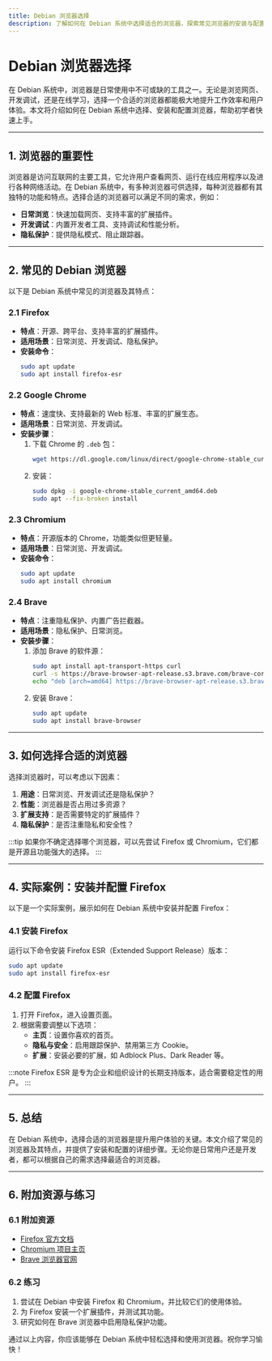 ```yaml
---
title: Debian 浏览器选择
description: 了解如何在 Debian 系统中选择适合的浏览器，探索常见浏览器的安装与配置方法，帮助初学者快速上手。
---
```


# Debian 浏览器选择

在 Debian 系统中，浏览器是日常使用中不可或缺的工具之一。无论是浏览网页、开发调试，还是在线学习，选择一个合适的浏览器都能极大地提升工作效率和用户体验。本文将介绍如何在 Debian 系统中选择、安装和配置浏览器，帮助初学者快速上手。

---

## 1. 浏览器的重要性

浏览器是访问互联网的主要工具，它允许用户查看网页、运行在线应用程序以及进行各种网络活动。在 Debian 系统中，有多种浏览器可供选择，每种浏览器都有其独特的功能和特点。选择合适的浏览器可以满足不同的需求，例如：

- **日常浏览**：快速加载网页、支持丰富的扩展插件。
- **开发调试**：内置开发者工具、支持调试和性能分析。
- **隐私保护**：提供隐私模式、阻止跟踪器。

---

## 2. 常见的 Debian 浏览器

以下是 Debian 系统中常见的浏览器及其特点：

### 2.1 Firefox
- **特点**：开源、跨平台、支持丰富的扩展插件。
- **适用场景**：日常浏览、开发调试、隐私保护。
- **安装命令**：
  ```bash
  sudo apt update
  sudo apt install firefox-esr
  ```

### 2.2 Google Chrome
- **特点**：速度快、支持最新的 Web 标准、丰富的扩展生态。
- **适用场景**：日常浏览、开发调试。
- **安装步骤**：
  1. 下载 Chrome 的 `.deb` 包：
     ```bash
     wget https://dl.google.com/linux/direct/google-chrome-stable_current_amd64.deb
     ```
  2. 安装：
     ```bash
     sudo dpkg -i google-chrome-stable_current_amd64.deb
     sudo apt --fix-broken install
     ```

### 2.3 Chromium
- **特点**：开源版本的 Chrome，功能类似但更轻量。
- **适用场景**：日常浏览、开发调试。
- **安装命令**：
  ```bash
  sudo apt update
  sudo apt install chromium
  ```

### 2.4 Brave
- **特点**：注重隐私保护、内置广告拦截器。
- **适用场景**：隐私保护、日常浏览。
- **安装步骤**：
  1. 添加 Brave 的软件源：
     ```bash
     sudo apt install apt-transport-https curl
     curl -s https://brave-browser-apt-release.s3.brave.com/brave-core.asc | sudo apt-key --keyring /etc/apt/trusted.gpg.d/brave-browser-release.gpg add -
     echo "deb [arch=amd64] https://brave-browser-apt-release.s3.brave.com/ stable main" | sudo tee /etc/apt/sources.list.d/brave-browser-release.list
     ```
  2. 安装 Brave：
     ```bash
     sudo apt update
     sudo apt install brave-browser
     ```

---

## 3. 如何选择合适的浏览器

选择浏览器时，可以考虑以下因素：

1. **用途**：日常浏览、开发调试还是隐私保护？
2. **性能**：浏览器是否占用过多资源？
3. **扩展支持**：是否需要特定的扩展插件？
4. **隐私保护**：是否注重隐私和安全性？

:::tip
如果你不确定选择哪个浏览器，可以先尝试 Firefox 或 Chromium，它们都是开源且功能强大的选择。
:::

---

## 4. 实际案例：安装并配置 Firefox

以下是一个实际案例，展示如何在 Debian 系统中安装并配置 Firefox：

### 4.1 安装 Firefox
运行以下命令安装 Firefox ESR（Extended Support Release）版本：
```bash
sudo apt update
sudo apt install firefox-esr
```

### 4.2 配置 Firefox
1. 打开 Firefox，进入设置页面。
2. 根据需要调整以下选项：
   - **主页**：设置你喜欢的首页。
   - **隐私与安全**：启用跟踪保护、禁用第三方 Cookie。
   - **扩展**：安装必要的扩展，如 Adblock Plus、Dark Reader 等。

:::note
Firefox ESR 是专为企业和组织设计的长期支持版本，适合需要稳定性的用户。
:::

---

## 5. 总结

在 Debian 系统中，选择合适的浏览器是提升用户体验的关键。本文介绍了常见的浏览器及其特点，并提供了安装和配置的详细步骤。无论你是日常用户还是开发者，都可以根据自己的需求选择最适合的浏览器。

---

## 6. 附加资源与练习

### 6.1 附加资源
- [Firefox 官方文档](https://support.mozilla.org/)
- [Chromium 项目主页](https://www.chromium.org/)
- [Brave 浏览器官网](https://brave.com/)

### 6.2 练习
1. 尝试在 Debian 中安装 Firefox 和 Chromium，并比较它们的使用体验。
2. 为 Firefox 安装一个扩展插件，并测试其功能。
3. 研究如何在 Brave 浏览器中启用隐私保护功能。

通过以上内容，你应该能够在 Debian 系统中轻松选择和使用浏览器。祝你学习愉快！